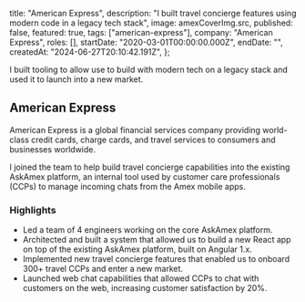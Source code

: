 
  title: "American Express",
  description:
    "I built travel concierge features using modern code in a legacy tech stack",
  image: amexCoverImg.src,
  published: false,
  featured: true,
  tags: ["american-express"],
  company: "American Express",
  roles: [],
  startDate: "2020-03-01T00:00:00.000Z",
  endDate: "",
  createdAt: "2024-06-27T20:10:42.191Z",
};

<PageTitle>
  I built tooling to allow use to build with modern tech on a legacy stack
  <PageTitleHighlight>
    and used it to launch into a new market.
  </PageTitleHighlight>
</PageTitle>

<EntryImage src={meta.image} />

## American Express

American Express is a global financial services company providing world-class credit cards, charge cards, and travel services to consumers and businesses worldwide.

I joined the team to help build travel concierge capabilities into the existing AskAmex platform, an internal tool used by customer care professionals (CCPs) to manage incoming chats from the Amex mobile apps.

### Highlights

- Led a team of 4 engineers working on the core AskAmex platform.
- Architected and built a system that allowed us to build a new React app on top of the existing AskAmex platform, built on Angular 1.x.
- Implemented new travel concierge features that enabled us to onboard 300+ travel CCPs and enter a new market.
- Launched web chat capabilities that allowed CCPs to chat with customers on the web, increasing customer satisfaction by 20%.
